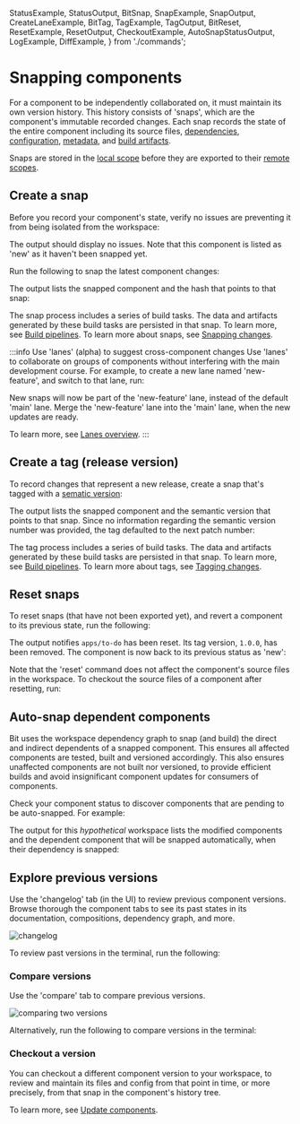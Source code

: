   StatusExample,
  StatusOutput,
  BitSnap,
  SnapExample,
  SnapOutput,
  CreateLaneExample,
  BitTag,
  TagExample,
  TagOutput,
  BitReset,
  ResetExample,
  ResetOutput,
  CheckoutExample,
  AutoSnapStatusOutput,
  LogExample,
  DiffExample,
} from './commands';

# Snapping components

For a component to be independently collaborated on, it must maintain its own version history.
This history consists of 'snaps', which are the component's immutable recorded changes. Each snap records the state of the entire component including its source files, [dependencies](/getting-started/composing/use-dependencies), [configuration](/components/component-config), [metadata](/components/structure/component-metadata), and [build artifacts](/components/structure/component-artifacts).

Snaps are stored in the [local scope](/workspace/structure/local-scope) before they are exported to their [remote scopes](/getting-started/collaborate/remote-scope).

## Create a snap

Before you record your component's state, verify no issues are preventing it from being isolated from the workspace:

<StatusExample />

The output should display no issues. Note that this component is listed as 'new' as it haven't been snapped yet.

<StatusOutput />

Run the following to snap the latest component changes:

<SnapExample />

<ExpandedSnap />

The output lists the snapped component and the hash that points to that snap:

<SnapOutput />

The snap process includes a series of build tasks. The data and artifacts generated by these build tasks are persisted in that snap.
To learn more, see [Build pipelines](/dev-services/builder/build-pipelines). To learn more about snaps, see [Snapping changes](/components/snaps).

:::info Use 'lanes' (alpha) to suggest cross-component changes
Use 'lanes' to collaborate on groups of components without interfering with the main development course. For example, to
create a new lane named 'new-feature', and switch to that lane, run:

<CreateLaneExample />

New snaps will now be part of the 'new-feature' lane, instead of the default 'main' lane. Merge the 'new-feature' lane into the 'main' lane, when the new updates are ready.

To learn more, see [Lanes overview](/docs/lanes/lanes-overview).
:::

## Create a tag (release version)

To record changes that represent a new release, create a snap that's tagged with a [sematic version](https://semver.org/):

<TagExample />

<ExpandedTag />

The output lists the snapped component and the semantic version that points to that snap.
Since no information regarding the semantic version number was provided, the tag defaulted to the next patch number:

<TagOutput />

The tag process includes a series of build tasks. The data and artifacts generated by these build tasks are persisted in that snap.
To learn more, see [Build pipelines](/dev-services/builder/build-pipelines). To learn more about tags, see [Tagging changes](/components/tags).

## Reset snaps

To reset snaps (that have not been exported yet), and revert a component to its previous state, run the following:

<ResetExample />

<ExpandedReset />

The output notifies `apps/to-do` has been reset. Its tag version, `1.0.0`, has been removed. The component is now back to its previous status as 'new':

<ResetOutput />

Note that the 'reset' command does not affect the component's source files in the workspace. To checkout the source files of a component after resetting, run:

<CheckoutExample />

## Auto-snap dependent components

Bit uses the workspace dependency graph to snap (and build) the direct and indirect dependents of a snapped component.
This ensures all affected components are tested, built and versioned accordingly.
This also ensures unaffected components are not built nor versioned, to provide efficient builds and avoid insignificant component updates for consumers of components.

Check your component status to discover components that are pending to be auto-snapped. For example:

<StatusExample />

The output for this _hypothetical_ workspace lists the modified components and the dependent component that will be snapped automatically, when their dependency is snapped:

<AutoSnapStatusOutput />

## Explore previous versions

Use the 'changelog' tab (in the UI) to review previous component versions. Browse thorough the component tabs to see its past states in its documentation, compositions, dependency graph, and more.

<Image alt="changelog" src={changelog} maxWidth={700} hasBackground />

<br />

To review past versions in the terminal, run the following:

<LogExample />

<ExpandedLog />

### Compare versions

Use the 'compare' tab to compare previous versions.

<Image alt="comparing two versions" src={compare} />

Alternatively, run the following to compare versions in the terminal:

<DiffExample />

### Checkout a version

You can checkout a different component version to your workspace, to review and maintain its files and config from that point in time, or more precisely, from that snap in the component's history tree.

To learn more, see [Update components](/getting-started/collaborate/update-components).
